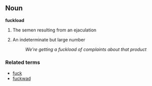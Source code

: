 =={{en}}==

==Noun==
'''fuckload'''

# {{vulgarslang}} The semen resulting from an ejaculation
# {{vulgarslang}} An indeterminate but large number
#: ''We're getting a fuckload of complaints about that product''

===Related terms===
*[[fuck]]
*[[fuckwad]]